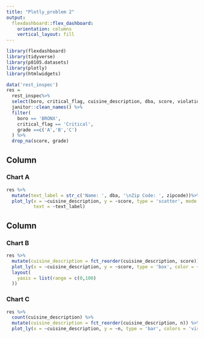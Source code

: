 ```yaml
---
title: "Plotly_problem 2"
output: 
  flexdashboard::flex_dashboard:
    orientation: columns
    vertical_layout: fill
---
```


```r
library(flexdashboard)
library(tidyverse)
library(p8105.datasets)
library(plotly)
library(htmlwidgets)
```


```r
data('rest_inspec') 
res = 
  rest_inspec%>% 
  select(boro, critical_flag, cuisine_description, dba, score, violation_description, zipcode, grade) %>% 
  janitor::clean_names() %>% 
  filter(
    boro == 'BRONX',
    critical_flag == 'Critical',
    grade ==c('A','B','C')
  ) %>% 
  drop_na(score, grade)


```
Column {data-width=650}
-----------------------------------------------------------------------

### Chart A

```r
res %>% 
  mutate(text_label = str_c('Name: ', dba, '\nZip Code: ', zipcode))%>% 
  plot_ly(x = ~cuisine_description, y = ~score, type = 'scatter', mode = 'markers', color = ~grade, alpha = .5,
          text = ~text_label)
```

Column {data-width=350}
-----------------------------------------------------------------------

### Chart B

```r
res %>% 
  mutate(cuisine_description = fct_reorder(cuisine_description, score)) %>% 
  plot_ly(x = ~cuisine_description, y = ~score, type = 'box', color = ~grade, colors = 'viridis') %>% 
  layout(
    yaxis = list(range = c(0,100)
  ))
```

### Chart C

```r
res %>%
  count(cuisine_description) %>% 
  mutate(cuisine_description = fct_reorder(cuisine_description, n)) %>% 
  plot_ly(x = ~cuisine_description, y = ~n, type = 'bar', colors = 'viridis')
  
```










